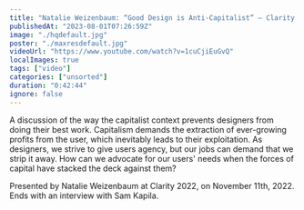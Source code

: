 ```yaml
---
title: "Natalie Weizenbaum: “Good Design is Anti-Capitalist” — Clarity 2022"
publishedAt: "2023-08-01T07:26:59Z"
image: "./hqdefault.jpg"
poster: "./maxresdefault.jpg"
videoUrl: "https://www.youtube.com/watch?v=1cuCjiEuGvQ"
localImages: true
tags: ["video"]
categories: ["unsorted"]
duration: "0:42:44"
ignore: false
---
```

A discussion of the way the capitalist context prevents designers from doing their best work. Capitalism demands the extraction of ever-growing profits from the user, which inevitably leads to their exploitation. As designers, we strive to give users agency, but our jobs can demand that we strip it away. How can we advocate for our users' needs when the forces of capital have stacked the deck against them?

Presented by Natalie Weizenbaum at Clarity 2022, on November 11th, 2022. Ends with an interview with Sam Kapila.
